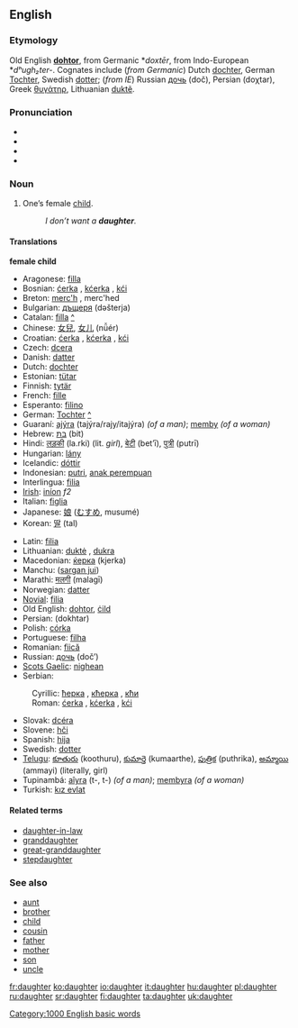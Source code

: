 ==English==

{{rank|knowledge|hath|table|536|daughter|makes|laws|run}}

===Etymology===
Old English '''[[dohtor]]''', from Germanic *''doxtēr'', from Indo-European *''dʰugh₂ter-''.  Cognates include (''from Germanic'') Dutch [[dochter]], German [[Tochter]], Swedish [[dotter]]; (''from IE'') Russian [[дочь]] (doč), Persian {{FAchar|[[دختر]]}} (doχtar), Greek [[θυγάτηρ]], Lithuanian [[duktẽ]].

===Pronunciation===
*{{AHD|dô'tər}}
*{{IPA|/ˈdɔːtə(r)/}}
*{{SAMPA|/"dO:t@(r)/}}
*{{audio|en-us-daughter.ogg|Audio (US)}}

===Noun===
{{en-noun-reg}}

# One’s female [[child]].
#:''I don’t want a '''daughter'''.''

====Translations====
<!--DefA-->'''female child'''
{{top}}
*Aragonese: [[filla]] {{f}}
*Bosnian: [[ćerka]] {{f}}, [[kćerka]] {{f}}, [[kći]] {{f}}
*Breton: [[merc'h]] {{f}}, merc'hed {{p}}
*Bulgarian: [[дъщеря]] (dəšterja) {{f}}
*Catalan: [[filla]] {{f}} [[:ca:filla|^]]
*Chinese: [[女兒]], [[女儿]] (nǚér)
*Croatian: [[ćerka]] {{f}}, [[kćerka]] {{f}}, [[kći]] {{f}}
*Czech: [[dcera]]
*Danish: [[datter]]
*Dutch: [[dochter]] {{f}}
*Estonian: [[tütar]]
*Finnish: [[tytär]]
*French: [[fille]] {{f}}
*Esperanto: [[filino]]
*German: [[Tochter]] {{f}} [[:de:Tochter|^]] 
*Guaraní: [[ajýra]] (tajýra/rajy/itajýra) ''(of a man)''; [[memby]] ''(of a woman)''
*Hebrew: [[בת|בַּת]] (bit) {{f}}
*Hindi: [[लड़की]] (la.rki) (lit. ''girl''), [[बेटी]] (bet’ī), [[पुत्री]] (putrī)
*Hungarian: [[lány]]
*Icelandic: [[dóttir]]
*Indonesian: [[putri]], [[anak perempuan]]
*Interlingua: [[filia]]
*[[Irish]]: [[iníon]] ''f2''
*Italian: [[figlia]] {{f}}
*Japanese: [[娘]] ([[むすめ]], musumé)
*Korean: [[딸]] (tal)
{{mid}}
*Latin: [[filia]] {{f}}
*Lithuanian: [[duktė]] {{m}}, [[dukra]] {{f}}
*Macedonian: [[ќерка]] (kjerka)
*Manchu: ([[sargan jui]])
*Marathi: [[मलगी]] (malagī)
*Norwegian: [[datter]]
*[[Novial]]: [[filia]]
*Old English: [[dohtor]], [[cild|ċild]]
*Persian: {{FAchar|[[دختر]]}} (dokhtar)
*Polish: [[córka]] {{f}}
*Portuguese: [[filha]] {{f}}
*Romanian: [[fiică]] {{f}}
*Russian: [[дочь]] (doč’) {{f}}
*[[Scots Gaelic]]: [[nighean]] {{f}}
*Serbian:
:Cyrillic: [[ћерка]] {{f}}, [[кћерка]] {{f}}, [[кћи]] {{f}}
:Roman: [[ćerka]] {{f}}, [[kćerka]] {{f}}, [[kći]] {{f}}
*Slovak: [[dcéra]]
*Slovene: [[hči]] {{f}}
*Spanish: [[hija]] {{f}}
*Swedish: [[dotter]] {{c}}
*[[Telugu]]: [[కూతురు]] (koothuru), [[కుమార్తె]] (kumaarthe), [[పుత్రిక]] (puthrika), [[అమ్మాయి]] (ammayi) (literally, girl)
*Tupinambá: [[aîyra]] (t-, t-) ''(of a man)''; [[membyra]] ''(of a woman)''
*Turkish: [[kız evlat]]
{{bottom}}

====Related terms====
*[[daughter-in-law]]
*[[granddaughter]]
*[[great-granddaughter]]
*[[stepdaughter]]

===See also===
*[[aunt]]
*[[brother]]
*[[child]]
*[[cousin]]
*[[father]]
*[[mother]]
*[[son]]
*[[uncle]]

[[Category:1000 English basic words]]

[[fr:daughter]]
[[ko:daughter]]
[[io:daughter]]
[[it:daughter]]
[[hu:daughter]]
[[pl:daughter]]
[[ru:daughter]]
[[sr:daughter]]
[[fi:daughter]]
[[ta:daughter]]
[[uk:daughter]]
